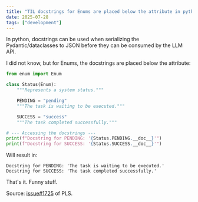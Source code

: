 ```yaml
---
title: "TIL docstrings for Enums are placed below the attribute in python"
date: 2025-07-28
tags: ["development"]
---
```


In python, docstrings can be used when serializing the Pydantic/dataclasses to JSON before they
can be consumed by the LLM API.

I did not know, but for Enums, the docstrings are placed below the attribute:

```python
from enum import Enum

class Status(Enum):
    """Represents a system status."""

    PENDING = "pending"
    """The task is waiting to be executed."""

    SUCCESS = "success"
    """The task completed successfully."""

# --- Accessing the docstrings ---
print(f"Docstring for PENDING: '{Status.PENDING.__doc__}'")
print(f"Docstring for SUCCESS: '{Status.SUCCESS.__doc__}'")
```

Will result in:

```plaintext
Docstring for PENDING: 'The task is waiting to be executed.'
Docstring for SUCCESS: 'The task completed successfully.'
```

That's it. Funny stuff.

Source: [issue#1725](https://github.com/microsoft/python-language-server/issues/1725) of PLS.
